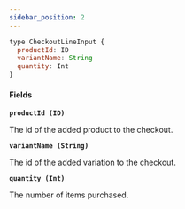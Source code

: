 ```yaml
---
sidebar_position: 2
---
```


```javascript
type CheckoutLineInput {
  productId: ID
  variantName: String
  quantity: Int
}
```
#### Fields

**`productId (ID)`**

The id of the added product to the checkout.

**`variantName (String)`**

The id of the added variation to the checkout.

**`quantity (Int)`**

The number of items purchased.
